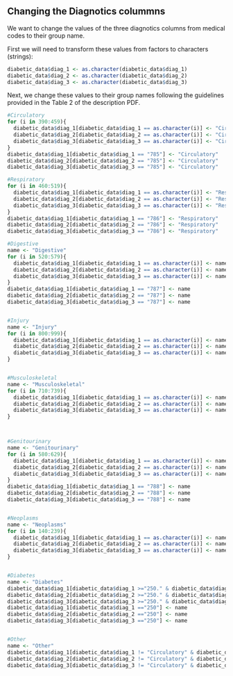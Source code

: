 ## Changing the Diagnotics colummns

We want to change the values of the three diagnotics columns from medical codes to their group name.

First we will need to transform these values from factors to characters (strings):
```r
diabetic_data$diag_1 <- as.character(diabetic_data$diag_1)
diabetic_data$diag_2 <- as.character(diabetic_data$diag_2)
diabetic_data$diag_3 <- as.character(diabetic_data$diag_3)
```

Next, we change these values to their group names following the guidelines provided in the Table 2 of the description PDF.

```r
#Circulatory
for (i in 390:459){
  diabetic_data$diag_1[diabetic_data$diag_1 == as.character(i)] <- "Circulatory"
  diabetic_data$diag_2[diabetic_data$diag_2 == as.character(i)] <- "Circulatory"
  diabetic_data$diag_3[diabetic_data$diag_3 == as.character(i)] <- "Circulatory"
}
diabetic_data$diag_1[diabetic_data$diag_1 == "785"] <- "Circulatory"
diabetic_data$diag_2[diabetic_data$diag_2 == "785"] <- "Circulatory"
diabetic_data$diag_3[diabetic_data$diag_3 == "785"] <- "Circulatory"

#Respiratory
for (i in 460:519){
  diabetic_data$diag_1[diabetic_data$diag_1 == as.character(i)] <- "Respiratory"
  diabetic_data$diag_2[diabetic_data$diag_2 == as.character(i)] <- "Respiratory"
  diabetic_data$diag_3[diabetic_data$diag_3 == as.character(i)] <- "Respiratory"
}
diabetic_data$diag_1[diabetic_data$diag_1 == "786"] <- "Respiratory"
diabetic_data$diag_2[diabetic_data$diag_2 == "786"] <- "Respiratory"
diabetic_data$diag_3[diabetic_data$diag_3 == "786"] <- "Respiratory"

#Digestive
name <- "Digestive"
for (i in 520:579){
  diabetic_data$diag_1[diabetic_data$diag_1 == as.character(i)] <- name
  diabetic_data$diag_2[diabetic_data$diag_2 == as.character(i)] <- name
  diabetic_data$diag_3[diabetic_data$diag_3 == as.character(i)] <- name
}
diabetic_data$diag_1[diabetic_data$diag_1 == "787"] <- name
diabetic_data$diag_2[diabetic_data$diag_2 == "787"] <- name
diabetic_data$diag_3[diabetic_data$diag_3 == "787"] <- name


#Injury
name <- "Injury"
for (i in 800:999){
  diabetic_data$diag_1[diabetic_data$diag_1 == as.character(i)] <- name
  diabetic_data$diag_2[diabetic_data$diag_2 == as.character(i)] <- name
  diabetic_data$diag_3[diabetic_data$diag_3 == as.character(i)] <- name
}


#Musculoskeletal
name <- "Musculoskeletal"
for (i in 710:739){
  diabetic_data$diag_1[diabetic_data$diag_1 == as.character(i)] <- name
  diabetic_data$diag_2[diabetic_data$diag_2 == as.character(i)] <- name
  diabetic_data$diag_3[diabetic_data$diag_3 == as.character(i)] <- name
}



#Genitourinary
name <- "Genitourinary"
for (i in 580:629){
  diabetic_data$diag_1[diabetic_data$diag_1 == as.character(i)] <- name
  diabetic_data$diag_2[diabetic_data$diag_2 == as.character(i)] <- name
  diabetic_data$diag_3[diabetic_data$diag_3 == as.character(i)] <- name
}
diabetic_data$diag_1[diabetic_data$diag_1 == "788"] <- name
diabetic_data$diag_2[diabetic_data$diag_2 == "788"] <- name
diabetic_data$diag_3[diabetic_data$diag_3 == "788"] <- name


#Neoplasms
name <- "Neoplasms"
for (i in 140:239){
  diabetic_data$diag_1[diabetic_data$diag_1 == as.character(i)] <- name
  diabetic_data$diag_2[diabetic_data$diag_2 == as.character(i)] <- name
  diabetic_data$diag_3[diabetic_data$diag_3 == as.character(i)] <- name
}


#Diabetes
name <- "Diabetes"
diabetic_data$diag_1[diabetic_data$diag_1 >="250." & diabetic_data$diag_1 <= "250.999999999"] <- name
diabetic_data$diag_2[diabetic_data$diag_2 >="250." & diabetic_data$diag_2 <= "250.999999999"] <- name
diabetic_data$diag_3[diabetic_data$diag_3 >="250." & diabetic_data$diag_3 <= "250.999999999"] <- name
diabetic_data$diag_1[diabetic_data$diag_1 =="250"] <- name
diabetic_data$diag_2[diabetic_data$diag_2 =="250"] <- name
diabetic_data$diag_3[diabetic_data$diag_3 =="250"] <- name


#Other
name <- "Other"
diabetic_data$diag_1[diabetic_data$diag_1 != "Circulatory" & diabetic_data$diag_1 != "Respiratory" & diabetic_data$diag_1 != "Digestive" & diabetic_data$diag_1 != "Diabetes" & diabetic_data$diag_1 != "Injury" & diabetic_data$diag_1 != "Musculoskeletal" & diabetic_data$diag_1 != "Genitourinary" & diabetic_data$diag_1 != "Neoplasms"] <- name
diabetic_data$diag_2[diabetic_data$diag_2 != "Circulatory" & diabetic_data$diag_2 != "Respiratory" & diabetic_data$diag_2 != "Digestive" & diabetic_data$diag_2 != "Diabetes" & diabetic_data$diag_2 != "Injury" & diabetic_data$diag_2 != "Musculoskeletal" & diabetic_data$diag_2 != "Genitourinary" & diabetic_data$diag_2 != "Neoplasms"] <- name
diabetic_data$diag_3[diabetic_data$diag_3 != "Circulatory" & diabetic_data$diag_3 != "Respiratory" & diabetic_data$diag_3 != "Digestive" & diabetic_data$diag_3 != "Diabetes" & diabetic_data$diag_3 != "Injury" & diabetic_data$diag_3 != "Musculoskeletal" & diabetic_data$diag_3 != "Genitourinary" & diabetic_data$diag_3 != "Neoplasms"] <- name

```
